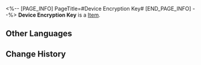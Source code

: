 <%-- [PAGE_INFO]
PageTitle=#Device Encryption Key#
[END_PAGE_INFO] --%>
{{Item Infobox
|title       = Device Encryption Key
|id          = 140026
|image       = Item Device Encryption Key.png
|type        = 
|invCategory = Missions
|rarity      = 3
|effect      = 
|description = An encryption key used to activate the energy core in the restricted zone.
}}
{{Description|1=''"Despite its apparent similarities to other cores, it is clear the energy core inside the Silvermane Guard Restricted Zone is highly-customized."''}}
'''Device Encryption Key''' is a [[Item]].

==Other Languages==
{{Other Languages
|en   = Device Encryption Key
|zhs  = 机关密钥
|zht  = 機關金鑰
|ja   = 機関の暗号キー
|ko   = 장치 암호키
|es   = Llave de encriptación
|fr   = Clé de chiffrement d'appareil
|ru   = Ключ шифрования устройства
|th   = คีย์เข้ารหัสกลไก
|vi   = Khóa Mã Hóa Cơ Quan
|de   = Kodierschlüssel zum Gerät
|id   = Kunci Enkripsi Mekanisme
|pt   = CriptoChave de Dispositivo
}}

==Change History==
{{Change History|2.0}}